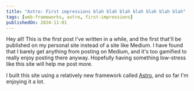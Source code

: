 ```yaml
---
title: "Astro: First impressions blah blah blah blah blah blah blah"
tags: [web-frameworks, astro, first-impressions]
publishedOn: 2024-11-01
---
```


Hey all! This is the first post I've written in a while, and the first that'll
be published on my personal site instead of a site like Medium. I have found
that I barely get anything from posting on Medium, and it's too gamified to
really enjoy posting there anyway. Hopefully having something low-stress like
this site will help me post more.

I built this site using a relatively new framework called
[Astro](https://astro.build), and so far I'm enjoying it a lot. 
